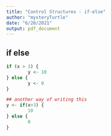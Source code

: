 ```yaml
---
title: "Control Structures - if-else"
author: "mysteryTurtle"
date: "6/20/2021"
output: pdf_document
---
```


## if else
```r
if (x > 3) {
        y <- 10
} else {
        y <- 0
}

## another way of writing this
y <- if(x>3) {
        10
} else {
        0
}

```





